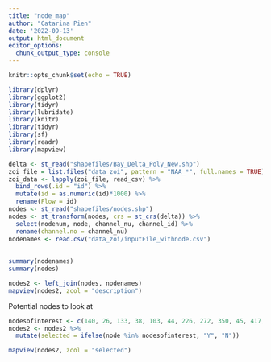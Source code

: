 ```yaml
---
title: "node_map"
author: "Catarina Pien"
date: '2022-09-13'
output: html_document
editor_options: 
  chunk_output_type: console
---
```


```r
knitr::opts_chunk$set(echo = TRUE)

library(dplyr)
library(ggplot2)
library(tidyr)
library(lubridate)
library(knitr)
library(tidyr)
library(sf)
library(readr)
library(mapview)
```

```r
delta <- st_read("shapefiles/Bay_Delta_Poly_New.shp")
zoi_file = list.files("data_zoi", pattern = "NAA_*", full.names = TRUE)
zoi_data <- lapply(zoi_file, read_csv) %>%
  bind_rows(.id = "id") %>%
  mutate(id = as.numeric(id)*1000) %>%
  rename(Flow = id)
nodes <- st_read("shapefiles/nodes.shp") 
nodes <- st_transform(nodes, crs = st_crs(delta)) %>%
  select(nodenum, node, channel_nu, channel_id) %>%
  rename(channel.no = channel_nu)
nodenames <- read.csv("data_zoi/inputFile_withnode.csv")
  
  
summary(nodenames)
summary(nodes)
```

```r
nodes2 <- left_join(nodes, nodenames)
mapview(nodes2, zcol = "description")
```
Potential nodes to look at 
```r

nodesofinterest <- c(140, 26, 133, 38, 103, 44, 226, 272, 350, 45, 417, 356, 354, 467, 52, 7)
nodes2 <- nodes2 %>%
  mutate(selected = ifelse(node %in% nodesofinterest, "Y", "N"))
```

```r
mapview(nodes2, zcol = "selected")
```

